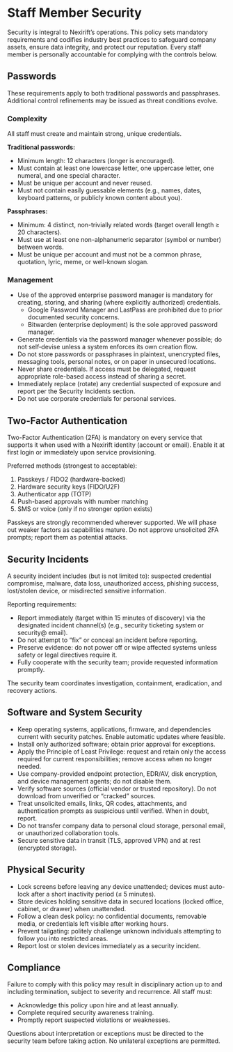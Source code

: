 # Staff Member Security

Security is integral to Nexirift’s operations. This policy sets mandatory requirements and codifies industry best practices to safeguard company assets, ensure data integrity, and protect our reputation. Every staff member is personally accountable for complying with the controls below.

## Passwords

These requirements apply to both traditional passwords and passphrases. Additional control refinements may be issued as threat conditions evolve.

### Complexity

All staff must create and maintain strong, unique credentials.

**Traditional passwords:**
- Minimum length: 12 characters (longer is encouraged).
- Must contain at least one lowercase letter, one uppercase letter, one numeral, and one special character.
- Must be unique per account and never reused.
- Must not contain easily guessable elements (e.g., names, dates, keyboard patterns, or publicly known content about you).

**Passphrases:**
- Minimum: 4 distinct, non-trivially related words (target overall length ≥ 20 characters).
- Must use at least one non-alphanumeric separator (symbol or number) between words.
- Must be unique per account and must not be a common phrase, quotation, lyric, meme, or well-known slogan.

### Management

- Use of the approved enterprise password manager is mandatory for creating, storing, and sharing (where explicitly authorized) credentials.
  - Google Password Manager and LastPass are prohibited due to prior documented security concerns.
  - Bitwarden (enterprise deployment) is the sole approved password manager.
- Generate credentials via the password manager whenever possible; do not self‑devise unless a system enforces its own creation flow.
- Do not store passwords or passphrases in plaintext, unencrypted files, messaging tools, personal notes, or on paper in unsecured locations.
- Never share credentials. If access must be delegated, request appropriate role-based access instead of sharing a secret.
- Immediately replace (rotate) any credential suspected of exposure and report per the Security Incidents section.
- Do not use corporate credentials for personal services.

## Two-Factor Authentication

Two-Factor Authentication (2FA) is mandatory on every service that supports it when used with a Nexirift identity (account or email). Enable it at first login or immediately upon service provisioning.

Preferred methods (strongest to acceptable):
1. Passkeys / FIDO2 (hardware-backed)
2. Hardware security keys (FIDO/U2F)
3. Authenticator app (TOTP)
4. Push-based approvals with number matching
5. SMS or voice (only if no stronger option exists)

Passkeys are strongly recommended wherever supported. We will phase out weaker factors as capabilities mature. Do not approve unsolicited 2FA prompts; report them as potential attacks.

## Security Incidents

A security incident includes (but is not limited to): suspected credential compromise, malware, data loss, unauthorized access, phishing success, lost/stolen device, or misdirected sensitive information.

Reporting requirements:
- Report immediately (target within 15 minutes of discovery) via the designated incident channel(s) (e.g., security ticketing system or security@ email).
- Do not attempt to “fix” or conceal an incident before reporting.
- Preserve evidence: do not power off or wipe affected systems unless safety or legal directives require it.
- Fully cooperate with the security team; provide requested information promptly.

The security team coordinates investigation, containment, eradication, and recovery actions.

## Software and System Security

- Keep operating systems, applications, firmware, and dependencies current with security patches. Enable automatic updates where feasible.
- Install only authorized software; obtain prior approval for exceptions.
- Apply the Principle of Least Privilege: request and retain only the access required for current responsibilities; remove access when no longer needed.
- Use company-provided endpoint protection, EDR/AV, disk encryption, and device management agents; do not disable them.
- Verify software sources (official vendor or trusted repository). Do not download from unverified or “cracked” sources.
- Treat unsolicited emails, links, QR codes, attachments, and authentication prompts as suspicious until verified. When in doubt, report.
- Do not transfer company data to personal cloud storage, personal email, or unauthorized collaboration tools.
- Secure sensitive data in transit (TLS, approved VPN) and at rest (encrypted storage).

## Physical Security

- Lock screens before leaving any device unattended; devices must auto-lock after a short inactivity period (≤ 5 minutes).
- Store devices holding sensitive data in secured locations (locked office, cabinet, or drawer) when unattended.
- Follow a clean desk policy: no confidential documents, removable media, or credentials left visible after working hours.
- Prevent tailgating: politely challenge unknown individuals attempting to follow you into restricted areas.
- Report lost or stolen devices immediately as a security incident.

## Compliance

Failure to comply with this policy may result in disciplinary action up to and including termination, subject to severity and recurrence. All staff must:
- Acknowledge this policy upon hire and at least annually.
- Complete required security awareness training.
- Promptly report suspected violations or weaknesses.

Questions about interpretation or exceptions must be directed to the security team before taking action. No unilateral exceptions are permitted.
